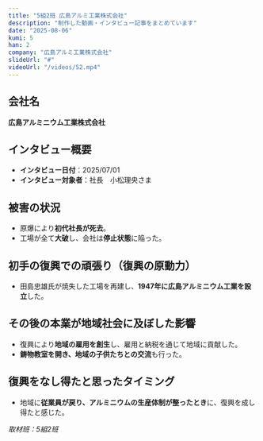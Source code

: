 ```yaml
---
title: "5組2班 広島アルミ工業株式会社"
description: "制作した動画・インタビュー記事をまとめています"
date: "2025-08-06"
kumi: 5
han: 2
company: "広島アルミ工業株式会社"
slideUrl: "#"
videoUrl: "/videos/52.mp4"
---
```

## 会社名
**広島アルミニウム工業株式会社**

## インタビュー概要
- **インタビュー日付**：2025/07/01  
- **インタビュー対象者**：社長　小松理央さま  

## 被害の状況
- 原爆により**初代社長が死去**。  
- 工場が全て**大破**し、会社は**停止状態**に陥った。  

## 初手の復興での頑張り（復興の原動力）
- 田島忠雄氏が焼失した工場を再建し、**1947年に広島アルミニウム工業を設立**した。  

## その後の本業が地域社会に及ぼした影響
- 復興により**地域の雇用を創生**し、雇用と納税を通じて地域に貢献した。  
- **鋳物教室を開き、地域の子供たちとの交流**も行った。  

## 復興をなし得たと思ったタイミング
- 地域に**従業員が戻り、アルミニウムの生産体制が整ったとき**に、復興を成し得たと感じた。  

*取材班：5組2班*